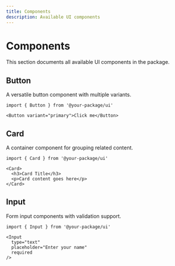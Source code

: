 ```yaml
---
title: Components
description: Available UI components
---
```


# Components

This section documents all available UI components in the package.

## Button

A versatile button component with multiple variants.

```tsx
import { Button } from '@your-package/ui'

<Button variant="primary">Click me</Button>
```

## Card

A container component for grouping related content.

```tsx
import { Card } from '@your-package/ui'

<Card>
  <h3>Card Title</h3>
  <p>Card content goes here</p>
</Card>
```

## Input

Form input components with validation support.

```tsx
import { Input } from '@your-package/ui'

<Input 
  type="text" 
  placeholder="Enter your name"
  required 
/>
```
